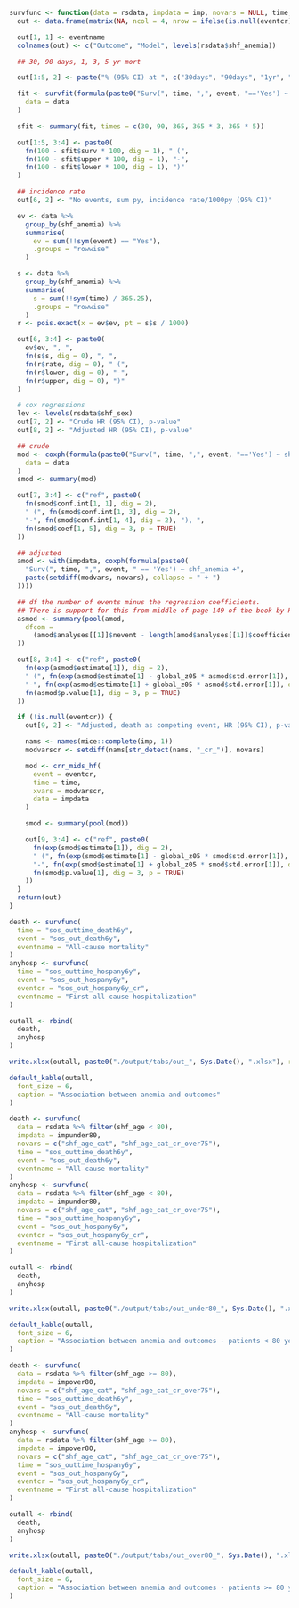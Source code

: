 ```r
survfunc <- function(data = rsdata, impdata = imp, novars = NULL, time, event, eventcr = NULL, eventname) {
  out <- data.frame(matrix(NA, ncol = 4, nrow = ifelse(is.null(eventcr), 8, 7)))

  out[1, 1] <- eventname
  colnames(out) <- c("Outcome", "Model", levels(rsdata$shf_anemia))

  ## 30, 90 days, 1, 3, 5 yr mort

  out[1:5, 2] <- paste("% (95% CI) at ", c("30days", "90days", "1yr", "3yr", "5yr"))

  fit <- survfit(formula(paste0("Surv(", time, ",", event, "=='Yes') ~ shf_anemia")),
    data = data
  )

  sfit <- summary(fit, times = c(30, 90, 365, 365 * 3, 365 * 5))

  out[1:5, 3:4] <- paste0(
    fn(100 - sfit$surv * 100, dig = 1), " (",
    fn(100 - sfit$upper * 100, dig = 1), "-",
    fn(100 - sfit$lower * 100, dig = 1), ")"
  )

  ## incidence rate
  out[6, 2] <- "No events, sum py, incidence rate/1000py (95% CI)"

  ev <- data %>%
    group_by(shf_anemia) %>%
    summarise(
      ev = sum(!!sym(event) == "Yes"),
      .groups = "rowwise"
    )

  s <- data %>%
    group_by(shf_anemia) %>%
    summarise(
      s = sum(!!sym(time) / 365.25),
      .groups = "rowwise"
    )
  r <- pois.exact(x = ev$ev, pt = s$s / 1000)

  out[6, 3:4] <- paste0(
    ev$ev, ", ",
    fn(s$s, dig = 0), ", ",
    fn(r$rate, dig = 0), " (",
    fn(r$lower, dig = 0), "-",
    fn(r$upper, dig = 0), ")"
  )

  # cox regressions
  lev <- levels(rsdata$shf_sex)
  out[7, 2] <- "Crude HR (95% CI), p-value"
  out[8, 2] <- "Adjusted HR (95% CI), p-value"

  ## crude
  mod <- coxph(formula(paste0("Surv(", time, ",", event, "=='Yes') ~ shf_anemia")),
    data = data
  )
  smod <- summary(mod)

  out[7, 3:4] <- c("ref", paste0(
    fn(smod$conf.int[1, 1], dig = 2),
    " (", fn(smod$conf.int[1, 3], dig = 2),
    "-", fn(smod$conf.int[1, 4], dig = 2), "), ",
    fn(smod$coef[1, 5], dig = 3, p = TRUE)
  ))

  ## adjusted
  amod <- with(impdata, coxph(formula(paste0(
    "Surv(", time, ",", event, " == 'Yes') ~ shf_anemia +",
    paste(setdiff(modvars, novars), collapse = " + ")
  ))))

  ## df the number of events minus the regression coefficients.
  ## There is support for this from middle of page 149 of the book by Parmer & Machin (ISBN 0471936405)
  asmod <- summary(pool(amod,
    dfcom =
      (amod$analyses[[1]]$nevent - length(amod$analyses[[1]]$coefficients))
  ))

  out[8, 3:4] <- c("ref", paste0(
    fn(exp(asmod$estimate[1]), dig = 2),
    " (", fn(exp(asmod$estimate[1] - global_z05 * asmod$std.error[1]), dig = 2),
    "-", fn(exp(asmod$estimate[1] + global_z05 * asmod$std.error[1]), dig = 2), "), ",
    fn(asmod$p.value[1], dig = 3, p = TRUE)
  ))

  if (!is.null(eventcr)) {
    out[9, 2] <- "Adjusted, death as competing event, HR (95% CI), p-value"

    nams <- names(mice::complete(imp, 1))
    modvarscr <- setdiff(nams[str_detect(nams, "_cr_")], novars)

    mod <- crr_mids_hf(
      event = eventcr,
      time = time,
      xvars = modvarscr,
      data = impdata
    )

    smod <- summary(pool(mod))

    out[9, 3:4] <- c("ref", paste0(
      fn(exp(smod$estimate[1]), dig = 2),
      " (", fn(exp(smod$estimate[1] - global_z05 * smod$std.error[1]), dig = 2),
      "-", fn(exp(smod$estimate[1] + global_z05 * smod$std.error[1]), dig = 2), "), ",
      fn(smod$p.value[1], dig = 3, p = TRUE)
    ))
  }
  return(out)
}
```

```r
death <- survfunc(
  time = "sos_outtime_death6y",
  event = "sos_out_death6y",
  eventname = "All-cause mortality"
)
anyhosp <- survfunc(
  time = "sos_outtime_hospany6y",
  event = "sos_out_hospany6y",
  eventcr = "sos_out_hospany6y_cr",
  eventname = "First all-cause hospitalization"
)

outall <- rbind(
  death,
  anyhosp
)

write.xlsx(outall, paste0("./output/tabs/out_", Sys.Date(), ".xlsx"), rowNames = FALSE)

default_kable(outall,
  font_size = 6,
  caption = "Association between anemia and outcomes"
)
```

```r
death <- survfunc(
  data = rsdata %>% filter(shf_age < 80), 
  impdata = impunder80, 
  novars = c("shf_age_cat", "shf_age_cat_cr_over75"), 
  time = "sos_outtime_death6y",
  event = "sos_out_death6y",
  eventname = "All-cause mortality"
)
anyhosp <- survfunc(
  data = rsdata %>% filter(shf_age < 80), 
  impdata = impunder80, 
  novars = c("shf_age_cat", "shf_age_cat_cr_over75"), 
  time = "sos_outtime_hospany6y",
  event = "sos_out_hospany6y",
  eventcr = "sos_out_hospany6y_cr",
  eventname = "First all-cause hospitalization"
)

outall <- rbind(
  death,
  anyhosp
)

write.xlsx(outall, paste0("./output/tabs/out_under80_", Sys.Date(), ".xlsx"), rowNames = FALSE)

default_kable(outall,
  font_size = 6,
  caption = "Association between anemia and outcomes - patients < 80 years"
)
```

```r
death <- survfunc(
  data = rsdata %>% filter(shf_age >= 80), 
  impdata = impover80, 
  novars = c("shf_age_cat", "shf_age_cat_cr_over75"), 
  time = "sos_outtime_death6y",
  event = "sos_out_death6y",
  eventname = "All-cause mortality"
)
anyhosp <- survfunc(
  data = rsdata %>% filter(shf_age >= 80), 
  impdata = impover80, 
  novars = c("shf_age_cat", "shf_age_cat_cr_over75"), 
  time = "sos_outtime_hospany6y",
  event = "sos_out_hospany6y",
  eventcr = "sos_out_hospany6y_cr",
  eventname = "First all-cause hospitalization"
)

outall <- rbind(
  death,
  anyhosp
)

write.xlsx(outall, paste0("./output/tabs/out_over80_", Sys.Date(), ".xlsx"), rowNames = FALSE)

default_kable(outall,
  font_size = 6,
  caption = "Association between anemia and outcomes - patients >= 80 years"
)
```